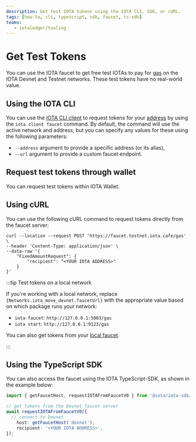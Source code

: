 ```yaml
---
description: Get test IOTA tokens using the IOTA CLI, SDK, or cURL.
tags: [how-to, cli, typescript, sdk, faucet, ts-sdk]
teams:
   - iotaledger/tooling
---
```


# Get Test Tokens

You can use the IOTA faucet to get free test IOTAs to pay for [gas](../../about-iota/tokenomics/gas-in-iota.mdx) on the IOTA Devnet and Testnet networks. These test tokens have no real-world value.

## Using the IOTA CLI

You can use the [IOTA CLI client](../../references/cli/client.mdx) to request tokens for your [address](get-address.mdx) by using the `iota client faucet` command. By default, the command will use the active network and address, but you can specify any values for these using the following parameters:

- `--address` argument to provide a specific address (or its alias),
- `--url` argument to provide a custom faucet endpoint.

## Request test tokens through wallet

You can request test tokens within IOTA Wallet.

## Using cURL

You can use the following cURL command to request tokens directly from the faucet server:

```
curl --location --request POST 'https://faucet.testnet.iota.cafe/gas' \
--header 'Content-Type: application/json' \
--data-raw '{
    "FixedAmountRequest": {
        "recipient": "<YOUR IOTA ADDRESS>"
    }
}'
```

:::tip Test tokens on a local network

If you're working with a local network, replace <code>{Networks.iota_move_devnet.faucetUrl}</code> with the appropriate value based on which package runs your network:

- `iota-faucet`: `http://127.0.0.1:5003/gas`
- `iota start`: `http://127.0.0.1:9123/gas`

You can also get tokens from your [local faucet](local-network.mdx#use-the-local-faucet).

:::

## Using the TypeScript SDK

You can also access the faucet using the IOTA TypeScript-SDK, as shown in the example below:

```typescript
import { getFaucetHost, requestIOTAFromFaucetV0 } from '@iota/iota-sdk/faucet';

// get tokens from the Devnet faucet server
await requestIOTAFromFaucetV0({
  // connect to Devnet
	host: getFaucetHost('devnet'),
	recipient: '<YOUR IOTA ADDRESS>',
});
```

<Quiz questions={questions} />
